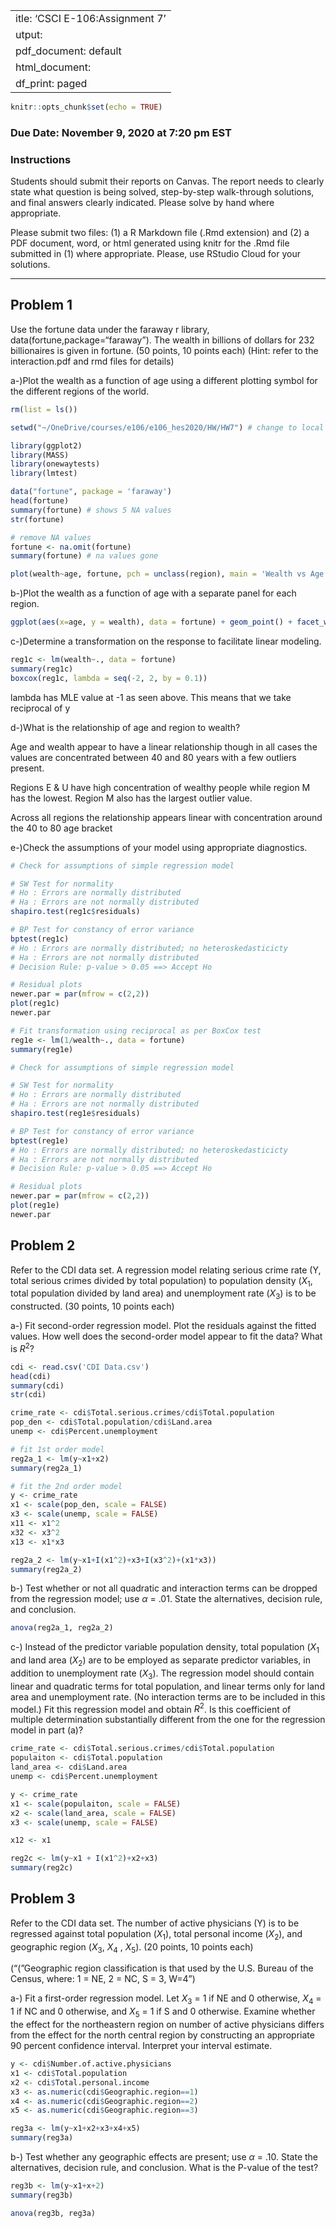  ---
title: 'CSCI E-106:Assignment 7'
output:
  pdf_document: default
  html_document:
    df_print: paged
---

```r
knitr::opts_chunk$set(echo = TRUE)
```

### Due Date: November 9, 2020 at 7:20 pm EST
### Instructions

Students should submit their reports on Canvas. The report needs to clearly state what question is being solved, step-by-step walk-through solutions, and final answers clearly indicated. Please solve by hand where appropriate.

Please submit two files: (1) a R Markdown file (.Rmd extension) and (2) a PDF document, word, or html generated using knitr for the .Rmd file submitted in (1) where appropriate. Please, use RStudio Cloud for your solutions.

----------------------------------------------------


## Problem 1

Use the fortune data under the faraway r library, data(fortune,package="faraway"). The wealth in billions of dollars for 232 billionaires is given in fortune. (50 points, 10 points each) (Hint: refer to the interaction.pdf and rmd files for details)

a-)Plot the wealth as a function of age using a different plotting symbol for the different regions of the world.

```r
rm(list = ls())

setwd("~/OneDrive/courses/e106/e106_hes2020/HW/HW7") # change to local path before running

library(ggplot2)
library(MASS)
library(onewaytests)
library(lmtest)

data("fortune", package = 'faraway')
head(fortune)
summary(fortune) # shows 5 NA values 
str(fortune)

# remove NA values
fortune <- na.omit(fortune)
summary(fortune) # na values gone

plot(wealth~age, fortune, pch = unclass(region), main = 'Wealth vs Age')

```

b-)Plot the wealth as a function of age with a separate panel for each region.

```r
ggplot(aes(x=age, y = wealth), data = fortune) + geom_point() + facet_wrap(~region)
```

c-)Determine a transformation on the response to facilitate linear modeling.

```r
reg1c <- lm(wealth~., data = fortune)
summary(reg1c)
boxcox(reg1c, lambda = seq(-2, 2, by = 0.1))

```

lambda has MLE value at -1 as seen above. This means that we take reciprocal of y

d-)What is the relationship of age and region to wealth?

Age and wealth appear to have a linear relationship though in all cases the values are concentrated between 40 and 80 years with a few outliers present.

Regions E & U have high concentration of wealthy people while region M has the lowest. Region M also has the largest outlier value.

Across all regions the relationship appears linear with concentration around the 40 to 80 age bracket

e-)Check the assumptions of your model using appropriate diagnostics.

```r
# Check for assumptions of simple regression model

# SW Test for normality
# Ho : Errors are normally distributed
# Ha : Errors are not normally distributed
shapiro.test(reg1c$residuals)

# BP Test for constancy of error variance
bptest(reg1c)
# Ho : Errors are normally distributed; no heteroskedasticicty
# Ha : Errors are not normally distributed
# Decision Rule: p-value > 0.05 ==> Accept Ho

# Residual plots
newer.par = par(mfrow = c(2,2))
plot(reg1c)
newer.par

```




```r
# Fit transformation using reciprocal as per BoxCox test
reg1e <- lm(1/wealth~., data = fortune)
summary(reg1e)

# Check for assumptions of simple regression model

# SW Test for normality
# Ho : Errors are normally distributed
# Ha : Errors are not normally distributed
shapiro.test(reg1e$residuals)

# BP Test for constancy of error variance
bptest(reg1e)
# Ho : Errors are normally distributed; no heteroskedasticicty
# Ha : Errors are not normally distributed
# Decision Rule: p-value > 0.05 ==> Accept Ho

# Residual plots
newer.par = par(mfrow = c(2,2))
plot(reg1e)
newer.par
```

## Problem 2

Refer to the CDI data set. A regression model relating serious crime rate (Y, total serious crimes divided by total population) to population density ($X_1$, total population divided by land area) and unemployment rate ($X_3$) is to be constructed. (30 points, 10 points each)

a-) Fit second-order regression model. Plot the residuals against the fitted values. How
well does the second-order model appear to fit the data? What is $R^2$?

```r
cdi <- read.csv('CDI Data.csv')
head(cdi)
summary(cdi)
str(cdi)

crime_rate <- cdi$Total.serious.crimes/cdi$Total.population
pop_den <- cdi$Total.population/cdi$Land.area
unemp <- cdi$Percent.unemployment

# fit 1st order model
reg2a_1 <- lm(y~x1+x2)
summary(reg2a_1)

# fit the 2nd order model
y <- crime_rate
x1 <- scale(pop_den, scale = FALSE)
x3 <- scale(unemp, scale = FALSE)
x11 <- x1^2
x32 <- x3^2
x13 <- x1*x3

reg2a_2 <- lm(y~x1+I(x1^2)+x3+I(x3^2)+(x1*x3))
summary(reg2a_2)

```

b-) Test whether or not all quadratic and interaction terms can be dropped from the regression
model; use $\alpha$ = .01. State the alternatives, decision rule, and conclusion.

```r
anova(reg2a_1, reg2a_2)
```
c-) Instead of the predictor variable population density, total population ($X_1$ and land area
($X_2$) are to be employed as separate predictor variables, in addition to unemployment rate ($X_3$). The regression model should contain linear and quadratic terms for total population, and linear terms only for land area and unemployment rate. (No interaction terms are to be included in this model.) Fit this regression model and obtain $R^2$. Is this coefficient of multiple determination substantially different from the one for the regression model in part (a)?

```r
crime_rate <- cdi$Total.serious.crimes/cdi$Total.population
populaiton <- cdi$Total.population
land_area <- cdi$Land.area
unemp <- cdi$Percent.unemployment

y <- crime_rate
x1 <- scale(populaiton, scale = FALSE)
x2 <- scale(land_area, scale = FALSE)
x3 <- scale(unemp, scale = FALSE)

x12 <- x1

reg2c <- lm(y~x1 + I(x1^2)+x2+x3)
summary(reg2c)
```

## Problem 3 

Refer to the CDI data set. The number of active physicians (Y) is to be regressed against total population ($X_1$), total personal income ($X_2$), and geographic region ($X_3$, $X_4$ , $X_5$). (20 points, 10 points each)

("("Geographic region classification is that used by the U.S. Bureau of the Census, where: 1 = NE, 2 = NC, S = 3, W=4")

a-)  Fit a first-order regression model. Let $X_3$ = 1 if NE and 0 otherwise, $X_4$ = 1 if NC and 0 otherwise, and $X_5$ = 1 if S and 0 otherwise. Examine whether the effect for the northeastern region on number of active physicians differs from the effect for the north central region by constructing an appropriate 90 percent
confidence interval. Interpret your interval estimate.

```r
y <- cdi$Number.of.active.physicians
x1 <- cdi$Total.population
x2 <- cdi$Total.personal.income
x3 <- as.numeric(cdi$Geographic.region==1)
x4 <- as.numeric(cdi$Geographic.region==2)
x5 <- as.numeric(cdi$Geographic.region==3)

reg3a <- lm(y~x1+x2+x3+x4+x5)
summary(reg3a)

```

b-) Test whether any geographic effects are present; use $\alpha$ = .10. State the alternatives, decision
rule, and conclusion. What is the P-value of the test?

```r
reg3b <- lm(y~x1+x+2)
summary(reg3b)

anova(reg3b, reg3a)
```